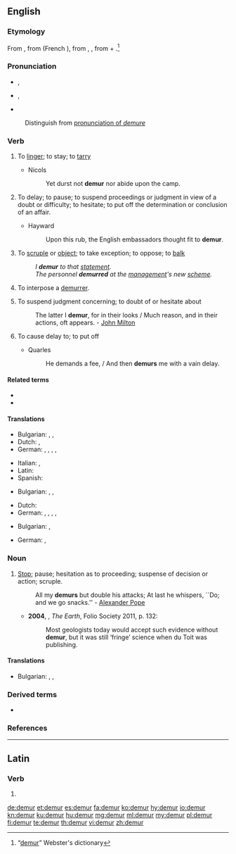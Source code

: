 ==English==

===Etymology===
From {{etyl|xno|en}} {{m|fro|demorer}}, from {{etyl|fro|en}} {{m|fro|demorer}} (French {{m|fr|demeurer}}), from {{etyl|VL.|en}} {{m|la|demoro}}, {{etyl|la|en}}
{{m|la|demorari||to tarry}}, from {{m|la|de-}} + {{m|la|morari||to delay}}.<ref>“[http://machaut.uchicago.edu/?action=search&word=demur&resource=Webster%27s&quicksearch=on demur]” Webster's dictionary</ref>

===Pronunciation===
* {{a|GenAm}} {{enPR|dĭmûrʹ}}, {{IPA|/dɪˈmɝ/|lang=en}}
* {{a|RP}} {{enPR|dĭmûrʹ}}, {{IPA|/dɪˈmɜː/|lang=en}}
* {{rhymes|ɜː(ɹ)|lang=en}}
: Distinguish from [[demure#Pronunciation|pronunciation of ''demure'']]

===Verb===
{{en-verb|demurr}}

# {{lb|en|intransitive|obsolete}} To [[linger]]; to stay; to [[tarry]]
#* Nicols
#*: Yet durst not '''demur''' nor abide upon the camp.
# {{lb|en|intransitive}} To delay; to pause; to suspend proceedings or judgment in view of a doubt or difficulty; to hesitate; to put off the determination or conclusion of an affair.
#* Hayward
#*: Upon this rub, the English embassadors thought fit to '''demur'''.
# {{lb|en|intransitive}} To [[scruple]] or [[object]]; to take exception; to oppose; to [[balk]]
#: ''I '''demur''' to that [[statement]].''
#: ''The personnel '''demurred''' at the [[management]]'s new [[scheme]].''
# {{lb|en|intransitive|legal}} To interpose a [[demurrer]].
# {{lb|en|transitive|obsolete}} To suspend judgment concerning; to doubt of or hesitate about
#: The latter I '''demur''', for in their looks / Much reason, and in their actions, oft appears. - [[w:John Milton|John Milton]]
# {{lb|en|transitive|obsolete}} To cause delay to; to put off
#* Quarles
#*: He demands a fee, / And then '''demurs''' me with a vain delay.

====Related terms====
* {{l|en|demurrage}}
* {{l|en|demurrer}}

====Translations====
{{trans-top|intransitive: To delay; to pause; to suspend proceedings}}
* Bulgarian: , {{t|bg|колебая се}}, {{t+|bg|отлагам}}
* Dutch: {{t+|nl|uitstellen}}, {{t+|nl|verdagen}}
* German: {{t+|de|vertagen}}, {{t|de|auf­schie­ben}}, {{t+|de|unterbrechen}}, {{t+|de|zögern}}, {{t+|de|verschieben}}
{{trans-mid}}
* Italian: {{t+|it|rimandare}}, {{t+|it|differire}}
* Latin: {{t|la|demoror}}
* Spanish: {{t+|es|demorar}}
{{trans-bottom}}

{{trans-top|intransitive: To balk; to oppose.}}
* Bulgarian: , {{t|bg|противя се}}, {{t|bg|опъвам се}}
{{trans-mid}}
* Dutch: {{t|nl|verzet aantekenen}}
* German: {{t+|de|einwenden}}, {{t+|de|opponieren}}, {{t+|de|widersprechen}}, {{t|de|sich verweigern}}, {{t+|de|hindern}}
{{trans-bottom}}

{{trans-top|transitive, obsolete: To cause delay to; to put off}}
* Bulgarian: , {{t+|bg|отлагам}}
{{trans-mid}}
* German: {{t|de|verzögern}}, {{t|de|hinauszögern}}
{{trans-bottom}}

===Noun===
{{en-noun}}

# [[Stop]]; pause; hesitation as to proceeding; suspense of decision or action; scruple.
#: All my '''demurs''' but double his attacks; At last he whispers, ``Do; and we go snacks.'' - [[w:Alexander Pope|Alexander Pope]]
#* '''2004''', {{w|Richard Fortey}}, ''The Earth'', Folio Society 2011, p. 132:
#*: Most geologists today would accept such evidence without '''demur''', but it was still ‘fringe’ science when du Toit was publishing.

====Translations====
{{trans-top|hesitation as to proceeding; suspense of decision or action; scruple}}
* Bulgarian: , {{t+|bg|колебание|n}}, {{t+|bg|скрупули|p}}
{{trans-mid}}
{{trans-bottom}}

===Derived terms===
* {{l|en|demureness}}

===References===
<references/>

----

==Latin==

===Verb===
{{la-verb-form|dēmur}}

# {{inflection of|dō||1|p|pres|pasv|subj|lang=la}}

[[de:demur]]
[[et:demur]]
[[es:demur]]
[[fa:demur]]
[[ko:demur]]
[[hy:demur]]
[[io:demur]]
[[kn:demur]]
[[ku:demur]]
[[hu:demur]]
[[mg:demur]]
[[ml:demur]]
[[my:demur]]
[[pl:demur]]
[[fi:demur]]
[[te:demur]]
[[th:demur]]
[[vi:demur]]
[[zh:demur]]